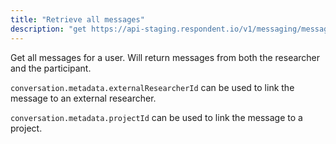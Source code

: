 ```yaml
---
title: "Retrieve all messages"
description: "get https://api-staging.respondent.io/v1/messaging/messages"
---
```


Get all messages for a user. Will return messages from both the researcher and the participant.

`conversation.metadata.externalResearcherId` can be used to link the message to an external researcher.

`conversation.metadata.projectId` can be used to link the message to a project.
